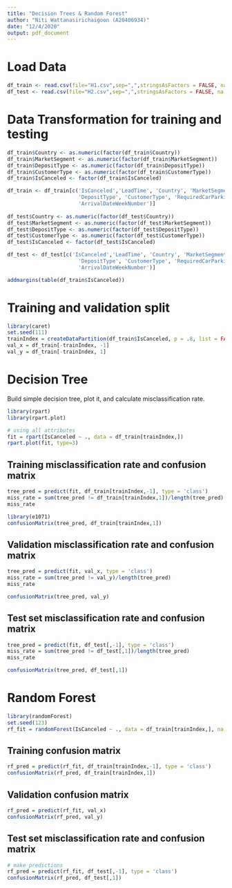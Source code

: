 ---
title: "Decision Trees & Random Forest"
author: "Niti Wattanasirichaigoon (A20406934)"
date: "12/4/2020"
output: pdf_document
---


# Load Data
```{r}
df_train <- read.csv(file="H1.csv",sep=",",stringsAsFactors = FALSE, na.strings = "NULL")
df_test <- read.csv(file="H2.csv",sep=",",stringsAsFactors = FALSE, na.strings = "NULL")
```


# Data Transformation for training and testing
```{r}
df_train$Country <- as.numeric(factor(df_train$Country))
df_train$MarketSegment <- as.numeric(factor(df_train$MarketSegment))
df_train$DepositType <- as.numeric(factor(df_train$DepositType))
df_train$CustomerType <- as.numeric(factor(df_train$CustomerType))
df_train$IsCanceled <- factor(df_train$IsCanceled)

df_train <- df_train[c('IsCanceled','LeadTime', 'Country', 'MarketSegment', 
                       'DepositType', 'CustomerType', 'RequiredCarParkingSpaces',
                       'ArrivalDateWeekNumber')]
                     
df_test$Country <- as.numeric(factor(df_test$Country))
df_test$MarketSegment <- as.numeric(factor(df_test$MarketSegment))
df_test$DepositType <- as.numeric(factor(df_test$DepositType))
df_test$CustomerType <- as.numeric(factor(df_test$CustomerType))
df_test$IsCanceled <- factor(df_test$IsCanceled)

df_test <- df_test[c('IsCanceled','LeadTime', 'Country', 'MarketSegment', 
                       'DepositType', 'CustomerType', 'RequiredCarParkingSpaces',
                       'ArrivalDateWeekNumber')]

addmargins(table(df_train$IsCanceled))
```
# Training and validation split
```{r}
library(caret)
set.seed(111)
trainIndex = createDataPartition(df_train$IsCanceled, p = .8, list = FALSE)
val_x = df_train[-trainIndex, -1]
val_y = df_train[-trainIndex, 1]
```

# Decision Tree
Build simple decision tree, plot it, and calculate misclassification rate.
```{r}
library(rpart)
library(rpart.plot)

# using all attributes
fit = rpart(IsCanceled ~ ., data = df_train[trainIndex,])
rpart.plot(fit, type=3)
```
## Training misclassification rate and confusion matrix
```{r}
tree_pred = predict(fit, df_train[trainIndex,-1], type = 'class')
miss_rate = sum(tree_pred != df_train[trainIndex,1])/length(tree_pred)
miss_rate
```

```{r}
library(e1071)
confusionMatrix(tree_pred, df_train[trainIndex,1])
```


## Validation misclassification rate and confusion matrix
```{r}
tree_pred = predict(fit, val_x, type = 'class')
miss_rate = sum(tree_pred != val_y)/length(tree_pred)
miss_rate
```
```{r}
confusionMatrix(tree_pred, val_y)
```

## Test set misclassification rate and confusion matrix
```{r}
tree_pred = predict(fit, df_test[,-1], type = 'class')
miss_rate = sum(tree_pred != df_test[,1])/length(tree_pred)
miss_rate
```

```{r}
confusionMatrix(tree_pred, df_test[,1])
```


# Random Forest

```{r message=FALSE}
library(randomForest)
set.seed(123)
rf_fit = randomForest(IsCanceled ~ ., data = df_train[trainIndex,], na.action=na.omit)
```
## Training confusion matrix
```{r}
rf_pred = predict(rf_fit, df_train[trainIndex,-1], type = 'class')
confusionMatrix(rf_pred, df_train[trainIndex,1])
```
## Validation confusion matrix
```{r}
rf_pred = predict(rf_fit, val_x)
confusionMatrix(rf_pred, val_y)
```

## Test set misclassification rate and confusion matrix
```{r}
# make predictions
rf_pred = predict(rf_fit, df_test[,-1], type = 'class')
confusionMatrix(rf_pred, df_test[,1])
```


